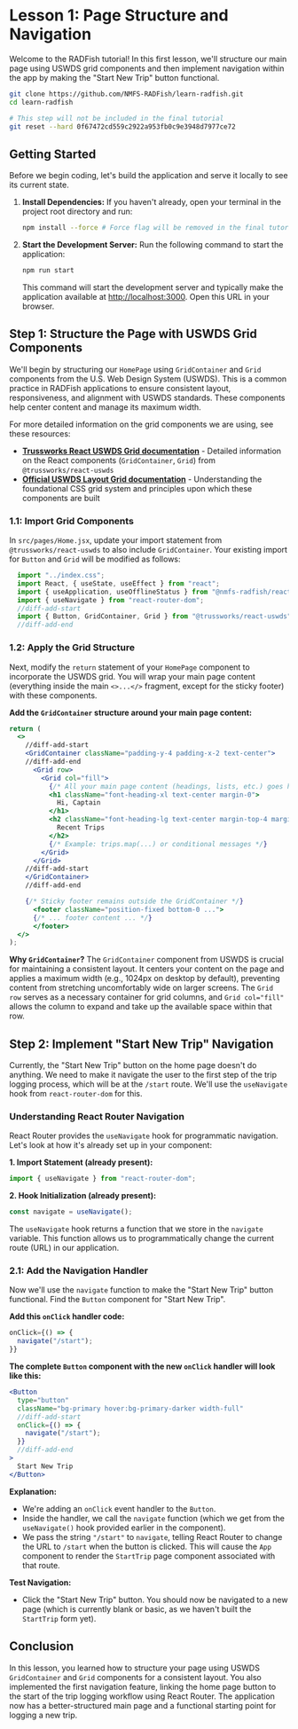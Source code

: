 
# Lesson 1: Page Structure and Navigation

Welcome to the RADFish tutorial! In this first lesson, we'll structure our main page using USWDS grid components and then implement navigation within the app by making the "Start New Trip" button functional.

```sh
git clone https://github.com/NMFS-RADFish/learn-radfish.git
cd learn-radfish

# This step will not be included in the final tutorial
git reset --hard 0f67472cd559c2922a953fb0c9e3948d7977ce72
```

## Getting Started

Before we begin coding, let's build the application and serve it locally to see its current state.

1.  **Install Dependencies:** If you haven't already, open your terminal in the project root directory and run:
    ```bash
    npm install --force # Force flag will be removed in the final tutorial
    ```
2.  **Start the Development Server:** Run the following command to start the application:
    ```bash
    npm run start
    ```
    This command will start the development server and typically make the application available at [http://localhost:3000](http://localhost:3000). Open this URL in your browser.

## Step 1: Structure the Page with USWDS Grid Components

We'll begin by structuring our `HomePage` using `GridContainer` and `Grid` components from the U.S. Web Design System (USWDS). This is a common practice in RADFish applications to ensure consistent layout, responsiveness, and alignment with USWDS standards. These components help center content and manage its maximum width.

For more detailed information on the grid components we are using, see these resources:

- **[Trussworks React USWDS Grid documentation](https://trussworks.github.io/react-uswds/?path=/docs/components-grid--docs)** - Detailed information on the React components (`GridContainer`, `Grid`) from `@trussworks/react-uswds`
- **[Official USWDS Layout Grid documentation](https://designsystem.digital.gov/utilities/layout-grid/)** - Understanding the foundational CSS grid system and principles upon which these components are built

### 1.1: Import Grid Components

In `src/pages/Home.jsx`, update your import statement from `@trussworks/react-uswds` to also include `GridContainer`. Your existing import for `Button` and `Grid` will be modified as follows:

```jsx title="src/pages/Home.jsx" showLineNumbers=1
  import "../index.css";
  import React, { useState, useEffect } from "react";
  import { useApplication, useOfflineStatus } from "@nmfs-radfish/react-radfish";
  import { useNavigate } from "react-router-dom";
  //diff-add-start
  import { Button, GridContainer, Grid } from "@trussworks/react-uswds";
  //diff-add-end
```

### 1.2: Apply the Grid Structure

Next, modify the `return` statement of your `HomePage` component to incorporate the USWDS grid. You will wrap your main page content (everything inside the main `<>...</>` fragment, except for the sticky footer) with these components.

**Add the `GridContainer` structure around your main page content:**

```jsx title="src/pages/Home.jsx" showLineNumbers=212
return (
  <>
    //diff-add-start
    <GridContainer className="padding-y-4 padding-x-2 text-center">
    //diff-add-end
      <Grid row>
        <Grid col="fill">
          {/* All your main page content (headings, lists, etc.) goes here */}
          <h1 className="font-heading-xl text-center margin-0">
            Hi, Captain
          </h1>
          <h2 className="font-heading-lg text-center margin-top-4 margin-bottom-2">
            Recent Trips
          </h2>
          {/* Example: trips.map(...) or conditional messages */}
        </Grid>
      </Grid>
    //diff-add-start
    </GridContainer>
    //diff-add-end

    {/* Sticky footer remains outside the GridContainer */}
      <footer className="position-fixed bottom-0 ...">
      {/* ... footer content ... */}
      </footer>
  </>
);
```

**Why `GridContainer`?**
The `GridContainer` component from USWDS is crucial for maintaining a consistent layout. It centers your content on the page and applies a maximum width (e.g., 1024px on desktop by default), preventing content from stretching uncomfortably wide on larger screens. The `Grid row` serves as a necessary container for grid columns, and `Grid col="fill"` allows the column to expand and take up the available space within that row.

## Step 2: Implement "Start New Trip" Navigation

Currently, the "Start New Trip" button on the home page doesn't do anything. We need to make it navigate the user to the first step of the trip logging process, which will be at the `/start` route. We'll use the `useNavigate` hook from `react-router-dom` for this.

### Understanding React Router Navigation

React Router provides the `useNavigate` hook for programmatic navigation. Let's look at how it's already set up in your component:

**1. Import Statement (already present):**
```jsx title="src/pages/Home.jsx" showLineNumbers=4
import { useNavigate } from "react-router-dom";
```

**2. Hook Initialization (already present):**
```jsx title="src/pages/Home.jsx" showLineNumbers=29
const navigate = useNavigate();
```

The `useNavigate` hook returns a function that we store in the `navigate` variable. This function allows us to programmatically change the current route (URL) in our application.

### 2.1: Add the Navigation Handler

Now we'll use the `navigate` function to make the "Start New Trip" button functional. Find the `Button` component for "Start New Trip".

**Add this `onClick` handler code:**
```jsx
onClick={() => {
  navigate("/start");
}}
```

**The complete `Button` component with the new `onClick` handler will look like this:**
```jsx title="src/pages/Home.jsx" showLineNumbers=297
<Button
  type="button"
  className="bg-primary hover:bg-primary-darker width-full"
  //diff-add-start
  onClick={() => {
    navigate("/start");
  }}
  //diff-add-end
>
  Start New Trip
</Button>
```

**Explanation:**
*   We're adding an `onClick` event handler to the `Button`.
*   Inside the handler, we call the `navigate` function (which we get from the `useNavigate()` hook provided earlier in the component).
*   We pass the string `"/start"` to `navigate`, telling React Router to change the URL to `/start` when the button is clicked. This will cause the `App` component to render the `StartTrip` page component associated with that route.

**Test Navigation:**
*   Click the "Start New Trip" button. You should now be navigated to a new page (which is currently blank or basic, as we haven't built the `StartTrip` form yet).

## Conclusion

In this lesson, you learned how to structure your page using USWDS `GridContainer` and `Grid` components for a consistent layout. You also implemented the first navigation feature, linking the home page button to the start of the trip logging workflow using React Router. The application now has a better-structured main page and a functional starting point for logging a new trip.

